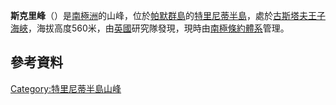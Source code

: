 {{coord|63|38|S|57|27|W|display=title}}

'''斯克里峰'''（{{lang-en|Scree Peak}}）是[[南極洲|南極洲]]的山峰，位於[[帕默群島|帕默群島]]的[[特里尼蒂半島|特里尼蒂半島]]，處於[[古斯塔夫王子海峽|古斯塔夫王子海峽]]，海拔高度560米，由[[英國|英國]]研究隊發現，現時由[[南極條約體系|南極條約體系]]管理。

==參考資料==
{{usgs-gazetteer}}

{{DEFAULTSORT:Scree Peak}}
[[Category:特里尼蒂半島山峰|Category:特里尼蒂半島山峰]]


{{TrinityPeninsula-geo-stub}}